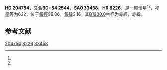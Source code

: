 {{Starbox begin
| name = HD 204754
}}
{{Starbox observe
| epoch = [[J2000.0|J2000.0]]
| constell = {{星座名待查}}<ref name=SIMBAD>{{cite web
 | url=http://simbad.u-strasbg.fr/simbad/sim-id?Ident=HR+8226
 | title =Pulsating variable Star
 | publisher=Centre de Données astronomiques de Strasbourg
 | work=SIMBAD
 | accessdate=2012-07-13}}</ref><ref name=DATA>{{cite web
 | url=http://vizier.u-strasbg.fr/viz-bin/VizieR-5?-out.add=.&-source=5050&-corr=PK=HR&-out.max=9999&HR=8226
 | title=VizieR Detailed Page
 | accessdate=2012-07-13
 | archive-date=2016-03-05
 | archive-url=https://web.archive.org/web/20160305014015/http://vizier.u-strasbg.fr/viz-bin/VizieR-5?-out.add=.&-source=5050&-corr=PK=HR&-out.max=9999&HR=8226
 | dead-url=no
 }}</ref>
| 星官 = 
| ra = {{RA|21|28|52.7}}<ref name=SIMBAD /><ref name=DATA />
| dec = {{DEC|+55|25|7}}<ref name=SIMBAD /><ref name=DATA />
| appmag_v = 6.12<ref name=SIMBAD /><ref name=DATA />
}}
{{Starbox character
| class = B8III<ref name=SIMBAD /><ref name=DATA />
| b-v = 0.14<ref name=SIMBAD /><ref name=DATA />
| u-b = -0.28<ref name=SIMBAD /><ref name=DATA />
| r-i = <ref name=SIMBAD /><ref name=DATA />
| variable = 
}}
{{Starbox astrometry
| radial_v = -0.28
| prop_mo_ra = -7
| parallax = 
| p_error = 
}}
{{Starbox catalog
| names =BD+54 2544，[[SAO星表|SAO]] 33458，[[HD星表|HD]] 204754，[[HR星表|HR]] 8226}}
{{Starbox reference |Simbad=HR+8226}}
{{Starbox end}}

'''HD 204754'''，又名'''BD+54 2544'''，'''SAO 33458'''、'''HR 8226'''，是一颗恒星<ref name=SIMBAD /><ref name=DATA />，视星等为6.12，位于[[銀道座標系|銀經]]96.86，[[銀道座標系|銀緯]]3.16，其[[B1900.0|B1900.0]]坐标为赤經{{RA|21|25|44}}，赤緯{{DEC|+54|3.16|50}}。

== 参考文献 ==
{{reflist}}

{{star-stub}}

[[Category:HD和HDE天體|204754]]
[[Category:HR天體|8226]]
[[Category:SAO天體|33458]]